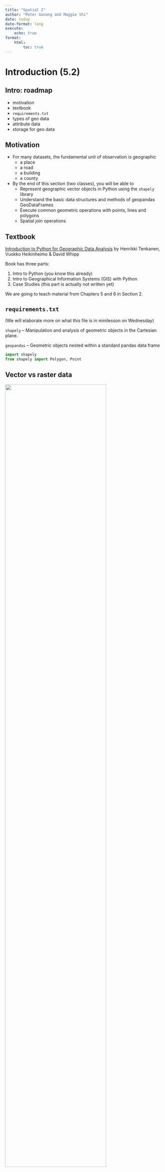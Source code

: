 ```yaml
---
title: "Spatial I"
author: "Peter Ganong and Maggie Shi"
date: today
date-format: long
execute: 
    echo: true
format:
    html:
        toc: true
---
```


<!--
 beamer:
    toc: true
    fig-width: 6
    fig-height: 4
    include-in-header: header_pagenrs.tex
include-before-body:
  text: |
    \RecustomVerbatimEnvironment{verbatim}{Verbatim}{
      showspaces = false,
      showtabs = false,
      breaksymbolleft={},
      breaklines
    }
    -->

# Introduction (5.2)

## Intro: roadmap

-   motivation
-   textbook
-   `requirements.txt`
-   types of geo data
-   attribute data
-   storage for geo data

## Motivation

-   For many datasets, the fundamental unit of observation is geographic
    -   a place
    -   a road
    -   a building
    -   a county
-   By the end of this section (two classes), you will be able to 
    - Represent geographic vector objects in Python using the `shapely` library
    - Understand the basic data structures and methods of geopandas GeoDataFrames
    - Execute common geometric operations with points, lines and polygons
    - Spatial join operations

## Textbook

[Introduction to Python for Geographic Data Analysis](https://pythongis.org) by Henrikki Tenkanen, Vuokko Heikinheimo & David Whipp

Book has three parts:

1.  Intro to Python (you know this already)
2.  Intro to Geographical Information Systems (GIS) with Python
3.  Case Studies (this part is actually not written yet)

We are going to teach material from Chapters 5 and 6 in Section 2.

## `requirements.txt`

(We will elaborate more on what this file is in minilesson on Wednesday)

`shapely` -- Manipulation and analysis of geometric objects in the Cartesian plane.

`geopandas` -- Geometric objects nested within a standard pandas data frame

```python
import shapely
from shapely import Polygon, Point
```

## Vector vs raster data

![](pictures/vector_vs_raster.jpg){height="80%"}

**Vector** data records points, lines and shapes. **Raster** data records pixels. 

Discussion question -- brainstorm examples of each type of data.

<!--CC to GGG:  would be good to give a few "real world" examples (from research?) 
Redlining
Carl Kitchens' highway research
Satellite? research 

MS to GGG: relatedly, what are the pro's and con's of each type? Something like: 
vectors can be scaled up or down without losing integrity, but raster allows you to store fine-grained data at the pixel-level (e.g., plotting a continuous measure)
-->

## Examples of vector data

![](pictures/vector_data_model.jpg){height="100%"}


## Building blocks of vector data

| Data type         | Well-known text (WKT)                  |
|-------------------|----------------------------------------|
| `Point`           | `(25 60.5)`                            |
| `LineString`      | `(24.5 61, 25 60.5, 25.5 61)`          |
| `Polygon`         | `(24.5 61, 25 60.5, 25.5 61, 24.5 61)` |
| `MultiPoint`      | `((25 60.5) (25.5 61))`                |
| `MultiLineString` | ...                                    |
| `MultiPolygon`    | ...                                    |

**Well-known text** is the version of the data which is easily interpretable to a human

We will discuss how to read these shortly!

## Attribute data

In virtually every example, we will associate **attribute** data of the type that might appear in a table with vector data.

Examples of data that would associate with a *point*:

* particulate matter (pollution)
* temperature
* altitude

Discussion question: what type of data would you associate with...

1.  ...a building?
2.  ...a geographic area?

<!-- ZZZ this is a pretty open-ended brainstorm, but here are a few examples in case people get stuck
1. address 
2. population, GDP-->

<!-- MS to GGG: we should differentiate between attributes that are built-in to each geography type (e.g., centroid and length) as opposed to attributes like the examples listed above that are not related to the geography per se 

Also we should note that we're not covering every possible attribute for each geometry type -- students should read the documentation, which lists all of the possible attributes. https://shapely.readthedocs.io/en/stable/reference/shapely.Point.html#shapely.Point -->


## Intro: summary

- vector data
- raster data
- attribute data
- The spatial lectures here will focus on vector and attribute data because of time limitations.

# Representing geographic data in vector format (6.1)

## geo data in vectors: roadmap

-   `Point`
-   `LineString`
-   `Polygon`

Within each data type, we will cover creation, Well Known Text (WKT), and coordinates.



## `Point`: creating geometries

```python
from shapely import Point

point = Point(2.2, 4.2)
point
```

<!-- ZZZ
MS comment: I anticipate students will ask, what do these coordinates meann? ChatGPT says the coordinates depend on a specific coordinate system, but we haven't defined a coordinate system yet. (https://chatgpt.com/share/66eb3cc4-8690-800f-b01f-8153f30dc78b) Without defining a coordinate system, can we say that these coordinates just represent locations relative to some arbitrary point on the screen -->

## `Point`: Well Known Text (WKT) representation

```python
print(point) #extracts WKT
point.wkt    #gets WKT directly

point3D = Point(9.26, -2.456, 0.57)
print(point3D)
```

`WKT` gives you a plaintext representation of where the point is. It contrasts with Well Known Binary (`WKB`) which stores geo data in the way which is most efficient for the computer. Wikipedia has some nice [examples](https://en.wikipedia.org/wiki/Well-known_text_representation_of_geometry) of how the same point is stored by WKT and WKB.

## `Point`: Coordinate representation

```python
type(point.coords)
```

```python
list(point.coords)
```


## `Point`: extraction methods

```python
print(point.x)
```

```python
print(point.xy)
```



## `LineString`: creating geometries

```python
from shapely import Point, LineString

point1 = Point(2.2, 4.2)
point2 = Point(7.2, -25.1)
point3 = Point(9.26, -2.456)

line = LineString([point1, point2, point3])
line_from_tuples = LineString([(2.2, 4.2), (7.2, -25.1), (9.26, -2.456)])
line
```

## `LineString`: creation syntax

These two input methods produce the same output. No "right" way. Use whichever way is more convenient in your application.

```python
line = LineString([point1, point2, point3])

line_from_tuples = LineString([(2.2, 4.2), (7.2, -25.1), (9.26, -2.456)])
```

## `LineString` discussion questions

1.  What output should we expect if we run `print(line)`? Write down your guess on your MUD card before you run it at the computer.
2.  How can you access the Well Known Text representation?


<!-- ZZZ 1. LINESTRING (2.2 4.2, 7.2 -25.1, 9.26 -2.456) 2. line.wkt -->

## `LineString` coordinate representation

```python
list(line.coords)
```

## `LineString` attributes
```python
xcoords = list(line.xy[0])
ycoords = list(line.xy[1])

print(xcoords)
print(ycoords)
```

```python
length = line.length
print(f"Length of our line: {length:.2f} units")
```


## `Polygon`: creating geometries

```python
from shapely import Polygon
poly = Polygon([point1, point2, point3])
poly
```


## `Polygon`: WKT

```python
poly.wkt
```

Note the double parentheses

## `Polygon`: attributes

```python
print("Polygon centroid: ", poly.centroid)
print("Polygon Area: ", poly.area)
print("Polygon Bounding Box: ", poly.bounds)
print("Polygon Exterior: ", poly.exterior)
print("Polygon Exterior Length: ", poly.exterior.length)
```

## `Polygon`: example II

```python
exterior = [(-180, 90), (-180, -90), (180, -90), (180, 90)]
poly_without_hole = Polygon(shell=exterior)
poly_without_hole
```

## `Polygon`: example II with a hole

```python
# Define the hole coordinates (a single hole in this case)
holes_coordinates = [[(-170, 80), (-170, -80), (170, -80), (170, 80)]]
poly_with_hole = Polygon(shell=exterior, holes=holes_coordinates)
poly_with_hole
```



## Do-pair-Share

1.  Create a triangle

```python
point1 = (0, 0)
point2 = (1, 0)
point3 = (0.5, 1)

triangle = Polygon([point1, point2, point3])
triangle

```

2.  Create a square

```python
point1 = (0, 0)
point2 = (0, 2)
point3 = (2, 2)
point4 = (2, 0)


square = Polygon([point1, point2, point3, point4])

square
```

3.  Create a circle (hint: look up the `buffer` method in `shapely`)

```python
point = Point(0, 0)

buffer = point.buffer(2)

buffer
```

```python
triangle = Polygon([(0, 0), (1, 0), (0.5, 1)])

# Expand the triangle by a distance of 0.2
expanded_triangle = triangle.buffer(6)

# Shrink the triangle by a distance of 0.1
shrunk_triangle = triangle.buffer(-0.1)

print("Expanded Triangle Area:", expanded_triangle.area)
print("Shrunk Triangle Area:", shrunk_triangle.area)

expanded_triangle
```
## geo data in vectors: summary

| Data type    | Well-known text (WKT)                  |
|--------------|----------------------------------------|
| `Point`      | `(25 60.5)`                            |
| `LineString` | `(24.5 61, 25 60.5, 25.5 61)`          |
| `Polygon`    | `(24.5 61, 25 60.5, 25.5 61, 24.5 61)` |

Methods

-   any type: `.coords`, `.x`, `.xy`
-   `LineString` or `Polygon`: `.centroid`, `.length`
-   `Polygon`: `.bounds`, `.area`, `.exterior`
